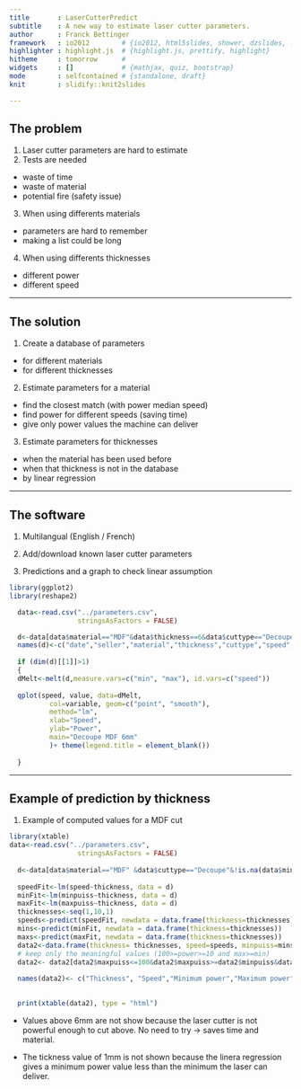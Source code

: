```yaml
---
title       : LaserCutterPredict
subtitle    : A new way to estimate laser cutter parameters.
author      : Franck Bettinger
framework   : io2012        # {io2012, html5slides, shower, dzslides, ...}
highlighter : highlight.js  # {highlight.js, prettify, highlight}
hitheme     : tomorrow      # 
widgets     : []            # {mathjax, quiz, bootstrap}
mode        : selfcontained # {standalone, draft}
knit        : slidify::knit2slides

---
```


## The problem

1. Laser cutter parameters are hard to estimate
2. Tests are needed 
  * waste of time
  * waste of material
  * potential fire (safety issue)
3. When using differents materials
  * parameters are hard to remember
  * making a list could be long
4. When using differents thicknesses
  * different power
  * different speed

---

## The solution

1. Create a database of parameters
  * for different materials
  * for different thicknesses
  
2. Estimate parameters for a material
  * find the closest match (with power median speed)
  * find power for different speeds (saving time)
  * give only power values the machine can deliver
  
3. Estimate parameters for thicknesses
  * when the material has been used before
  * when that thickness is not in the database
  * by linear regression

---

## The software

1. Multilangual (English / French)

2. Add/download known laser cutter parameters

3. Predictions and a graph to check linear assumption

```r

library(ggplot2)
library(reshape2)

  data<-read.csv("../parameters.csv",
                 stringsAsFactors = FALSE)

  d<-data[data$material=="MDF"&data$thickness==6&data$cuttype=="Decoupe"&!is.na(data$minpuiss)&!is.na(data$maxpuiss),]
  names(d)<-c("date","seller","material","thickness","cuttype","speed","min","max")
  
  if (dim(d)[[1]]>1)
  {
  dMelt<-melt(d,measure.vars=c("min", "max"), id.vars=c("speed"))
  
  qplot(speed, value, data=dMelt, 
          col=variable, geom=c("point", "smooth"), 
          method="lm",
          xlab="Speed", 
          ylab="Power", 
          main="Decoupe MDF 6mm"
          )+ theme(legend.title = element_blank())
          
  }
```

---

## Example of prediction by thickness

1. Example of computed values for a MDF cut

```r
library(xtable)
data<-read.csv("../parameters.csv",
                 stringsAsFactors = FALSE)
  
  d<-data[data$material=="MDF" &data$cuttype=="Decoupe"&!is.na(data$minpuiss)&!is.na(data$maxpuiss),]
 
  speedFit<-lm(speed~thickness, data = d)
  minFit<-lm(minpuiss~thickness, data = d)
  maxFit<-lm(maxpuiss~thickness, data = d)
  thicknesses<-seq(1,10,1)
  speeds<-predict(speedFit, newdata = data.frame(thickness=thicknesses))
  mins<-predict(minFit, newdata = data.frame(thickness=thicknesses))
  maxs<-predict(maxFit, newdata = data.frame(thickness=thicknesses))
  data2<-data.frame(thickness= thicknesses, speed=speeds, minpuiss=mins, maxpuiss=maxs)
  # keep only the meaningful values (100>=power>=10 and max>=min)
  data2<- data2[data2$maxpuiss<=100&data2$maxpuiss>=data2$minpuiss&data2$minpuiss>=10&data2$speed>0,]
  
  names(data2)<- c("Thickness", "Speed","Minimum power","Maximum power")
  

  print(xtable(data2), type = "html")
```


 * Values above 6mm are not show because the laser cutter is not powerful enough to cut above. No need to try -> saves time and material.

 * The tickness value of 1mm is not shown because the linera regression gives a minimum power value less than the minimum the laser can deliver.



